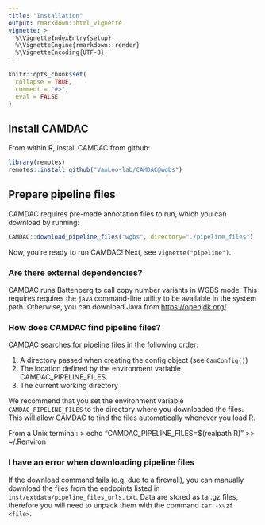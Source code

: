 ```yaml
---
title: "Installation"
output: rmarkdown::html_vignette
vignette: >
  %\VignetteIndexEntry{setup}
  %\VignetteEngine{rmarkdown::render}
  %\VignetteEncoding{UTF-8}
---
```


```r
knitr::opts_chunk$set(
  collapse = TRUE,
  comment = "#>",
  eval = FALSE
)
```

## Install CAMDAC

From within R, install CAMDAC from github:

```r
library(remotes)
remotes::install_github("VanLoo-lab/CAMDAC@wgbs")
```

## Prepare pipeline files

CAMDAC requires pre-made annotation files to run, which you can download by running:

```r
CAMDAC::download_pipeline_files("wgbs", directory="./pipeline_files")
```

Now, you're ready to run CAMDAC! Next, see `vignette("pipeline")`.

### Are there external dependencies?

CAMDAC runs Battenberg to call copy number variants in WGBS mode. This requires requires the `java` command-line utility to be available in the system path. Otherwise, you can download Java from [https://openjdk.org/](https://openjdk.org/).

### How does CAMDAC find pipeline files?

CAMDAC searches for pipeline files in the following order:

1. A directory passed when creating the config object (see `CamConfig()`)
1. The location defined by the environment variable CAMDAC_PIPELINE_FILES.
1. The current working directory

We recommend that you set the environment variable `CAMDAC_PIPELINE_FILES` to the directory where you downloaded the files. This will allow CAMDAC to find the files automatically whenever you load R.

From a Unix terminal:
> echo "CAMDAC_PIPELINE_FILES=$(realpath R)" >> ~/.Renviron

### I have an error when downloading pipeline files

If the download command fails (e.g. due to a firewall), you can manually download the files from the endpoints listed in `inst/extdata/pipeline_files_urls.txt`. Data are stored as tar.gz files, therefore you will need to unpack them with the command `tar -xvzf <file>`.
